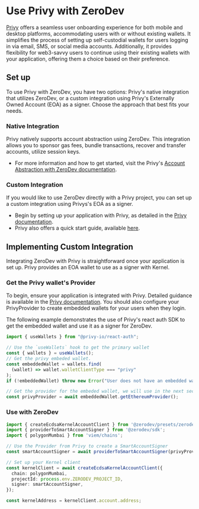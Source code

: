 # Use Privy with ZeroDev

[Privy](https://privy.io/) offers a seamless user onboarding experience for both mobile and desktop platforms, accommodating users with or without existing wallets. It simplifies the process of setting up self-custodial wallets for users logging in via email, SMS, or social media accounts. Additionally, it provides flexibility for web3-savvy users to continue using their existing wallets with your application, offering them a choice based on their preference.

## Set up

To use Privy with ZeroDev, you have two options: Privy's native integration that utilizes ZeroDev, or a custom integration using Privy's Externally Owned Account (EOA) as a signer. Choose the approach that best fits your needs.

### Native Integration
Privy natively supports account abstraction using ZeroDev. This integration allows you to sponsor gas fees, bundle transactions, recover and transfer accounts, utilize session keys.
- For more information and how to get started, visit the Privy's [Account Abstraction with ZeroDev documentation](https://docs.privy.io/guide/frontend/account-abstraction/zerodev).

### Custom Integration
If you would like to use ZeroDev directly with a Privy project, you can set up a custom integration using Privys's EOA as a signer.
- Begin by setting up your application with Privy, as detailed in the [Privy documentation](https://docs.privy.io/).
- Privy also offers a quick start guide, available [here](https://docs.privy.io/guide/quickstart).

## Implementing Custom Integration
Integrating ZeroDev with Privy is straightforward once your application is set up. Privy provides an EOA wallet to use as a signer with Kernel.

### Get the Privy wallet's Provider
To begin, ensure your application is integrated with Privy. Detailed guidance is available in the [Privy documentation](https://docs.privy.io/guide/quickstart). You should also configure your PrivyProvider to create embedded wallets for your users when they login.

The following example demonstrates the use of Privy's react auth SDK to get the embedded wallet and use it as a signer for ZeroDev.

```typescript
import { useWallets } from "@privy-io/react-auth";

// Use the `useWallets` hook to get the primary wallet
const { wallets } = useWallets();
// Get the privy embeded wallet.
const embeddedWallet = wallets.find(
  (wallet) => wallet.walletClientType === "privy"
);
if (!embeddedWallet) throw new Error("User does not have an embedded wallet");

// Get the provider for the embeded wallet, we will use in the next section
const privyProvider = await embeddedWallet.getEthereumProvider();
```

### Use with ZeroDev

```typescript
import { createEcdsaKernelAccountClient } from '@zerodev/presets/zerodev';
import { providerToSmartAccountSigner } from '@zerodev/sdk';
import { polygonMumbai } from 'viem/chains';

// Use the Provider from Privy to create a SmartAccountSigner
const smartAccountSigner = await providerToSmartAccountSigner(privyProvider);

// Set up your Kernel client
const kernelClient = await createEcdsaKernelAccountClient({
  chain: polygonMumbai,
  projectId: process.env.ZERODEV_PROJECT_ID,
  signer: smartAccountSigner,
});

const kernelAddress = kernelClient.account.address;
```
